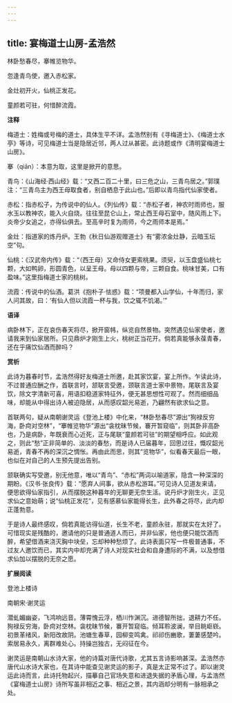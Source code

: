 ```yaml
---
---
---
```

title: 宴梅道士山房-孟浩然
---

林卧愁春尽，搴帷览物华。

忽逢青鸟使，邀入赤松家。

金灶初开火，仙桃正发花。

童颜若可驻，何惜醉流霞。

**注释**

梅道士：姓梅或号梅的道士，具体生平不详。孟浩然别有《寻梅道士》、《梅道士水亭》等诗，可见梅道士当是隐居近邻，两人过从甚密。此诗题或作《清明宴梅道士山房》。

搴（qiān）：本意为取，这里是掀开的意思。

青鸟：《山海经·西山经》载：“又西二百二十里，曰三危之山，三青鸟居之。”郭璞注：“三青鸟主为西王母取食者，别自栖息于此山也。”后即以青鸟指代仙家使者。

赤松：指赤松子，为传说中的仙人。《列仙传》载：“赤松子者，神农时雨师也，服水玉以教神农，能入火自烧。往往至昆仑山上，常止西王母石室中，随风雨上下。炎帝少女追之，亦得仙俱去。至高辛时复为雨师，今之雨师本是焉。”

金灶：指道家的炼丹炉。王勃《秋日仙游观赠道士》有“雾浓金灶静，云暗玉坛空”句。

仙桃：《汉武帝内传》载：“（西王母）又命侍女更索桃果。须臾，以玉盘盛仙桃七颗，大如鸭卵，形圆青色，以呈王母。母以四颗与帝，三颗自食。桃味甘美，口有盈味。”这里指梅道士家的桃树。

流霞：传说中的仙酒。葛洪《抱朴子·怯惑》载：“项曼都入山学仙，十年而归，家人问其故，曰：‘有仙人但以流霞一杯与我，饮之辄不饥渴。’”

**语译**

病卧林下，正在哀伤春天将尽，掀开窗帏，纵览自然景物。突然遇见仙家使者，邀请我来到仙家居所。只见鼎炉才刚生上火，桃树正当花开。倘若真能够永葆青春，还在乎痛饮仙酒而醉吗？

**赏析**

此诗为暮春时节，孟浩然得好友梅道士所邀，赴其家饮宴，宴上所作。乍读此诗，不过普通应酬之作，首联言时，颔联言受邀，颈联言道士家中景物，尾联言及宴饮，除文字清新可喜，用语扣稳道家特征外，便无甚思想性可观了。然而细细品味，却能从中得出诗人被迫隐居，从而感叹韶光易逝，乃翩然有欲求仙之意。

首联两句，疑从南朝谢灵运《登池上楼》中化来，“林卧愁春尽”源出“狥禄反穷海，卧疴对空林”，“搴帷览物华”源出“衾枕昧节候，褰开暂窥临”，则其卧非高卧也，乃是病卧，年既衰而心近死，正与尾联“童颜若可驻”的期望相呼应。如此观之，则此“愁”正非简单的、淡淡的春愁，而是诗人已届暮年，回思过往，慨叹韶光易逝，青春不再的深沉之惆怅。再由此而思，则其“览物华”，似看春天最后一眼，也似在对自己的人生预先提出告别。

颔联确实写受邀，别无他意，唯以“青鸟”、“赤松”两词以喻道家，隐含一种深深的期盼。《汉书·张良传》载：“愿弃人间事，欲从赤松游耳。”可见诗人见道友来请，便思欲得仙家指引，从而摆脱这种暮年的无聊更无奈生活。说丹炉才刚生火，正见求仙之意始萌；说“仙桃正发花”，见有感慕仙家能得长生，此外春之将尽，此内却正蓬勃意。

于是诗人最终感叹，倘若真能访得仙道，长生不老，童颜永驻，那就实在太好了。可惜现实是残酷的，邀请他的只是普通道人而已，并非仙家，他也便只能饮酒而醉，希望借酒来浇灭胸中块垒，忘却种种愁烦了。此诗表面只写一件极普通事，不过友人邀饮而已，其实内中却充满了诗人对现实社会和自身遭际的不满，以及想借求仙加以摆脱的无奈之愿。

**扩展阅读**

登池上楼诗

南朝宋·谢灵运

潜虬媚幽姿，飞鸿响远音。薄霄愧云浮，栖川怍渊沉。进德智所拙，退耕力不任。狥禄反穷海，卧疴对空林。衾枕昧节候，褰开暂窥临。倾耳聆波澜，举目眺岖嵚。初景革绪风，新阳改故阴。池塘生春草，园柳变鸣禽。祁祁伤豳歌，萋萋感楚吟。索居易永久，离群难处心。持操岂独古，无闷征在今。

谢灵运是南朝山水诗大家，他的诗篇对唐代诗歌，尤其五言诗影响甚深。孟浩然亦唐代山水诗大家也，在其诗中能查见谢灵运的影子，真是太正常不过了。即以谢灵运此诗而言，此诗托物起兴，描摹自己官场失意和进退失据的矛盾心理，与孟浩然《宴梅道士山房》诗所写虽非相近之事、相近之景，其内涵却分明有一脉相承之处。